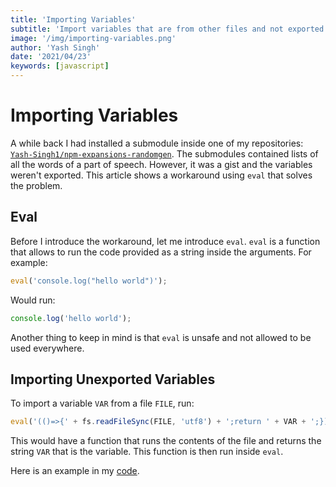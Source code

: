 ```yaml
---
title: 'Importing Variables'
subtitle: 'Import variables that are from other files and not exported'
image: '/img/importing-variables.png'
author: 'Yash Singh'
date: '2021/04/23'
keywords: [javascript]
---
```


# Importing Variables

A while back I had installed a submodule inside one
of my repositories: [`Yash-Singh1/npm-expansions-randomgen`](https://github.com/Yash-Singh1/npm-expansions-randomgen).
The submodules contained lists of all the words of a part of speech. However,
it was a gist and the variables weren't exported. This article shows a workaround
using `eval` that solves the problem.

## Eval

Before I introduce the workaround, let me introduce `eval`. `eval` is a function
that allows to run the code provided as a string inside the arguments. For example:

```js
eval('console.log("hello world")');
```

Would run:

```js
console.log('hello world');
```

Another thing to keep in mind is that `eval` is unsafe and not allowed to be
used everywhere.

## Importing Unexported Variables

To import a variable `VAR` from a file `FILE`, run:

```js
eval('(()=>{' + fs.readFileSync(FILE, 'utf8') + ';return ' + VAR + ';})()');
```

This would have a function that runs the contents of the file and returns the
string `VAR` that is the variable. This function is then run inside `eval`.

Here is an example in my [code](https://github.com/Yash-Singh1/npm-expansions-randomgen/blob/main/generate.js#L19).
